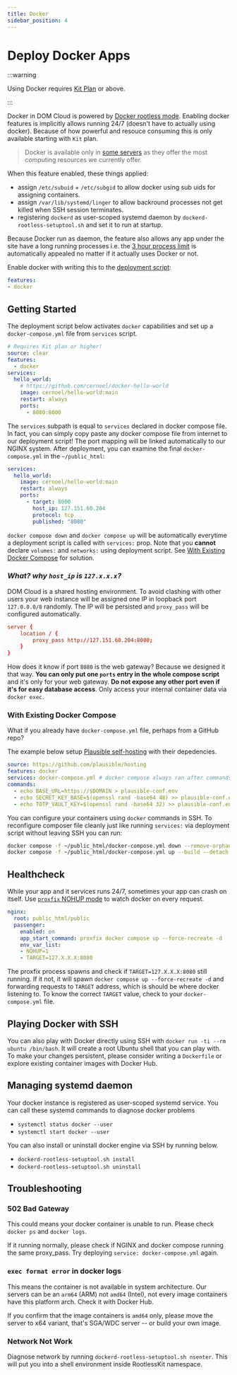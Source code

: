```yaml
---
title: Docker
sidebar_position: 4
---
```


# Deploy Docker Apps

:::warning

Using Docker requires [Kit Plan](../intro/compare-plans.mdx#kit-plan) or above.

:::

Docker in DOM Cloud is powered by [Docker rootless mode](https://docs.docker.com/engine/security/rootless/). Enabling docker features is implicitly allows running 24/7 (doesn't have to actually using docker). Because of how powerful and resouce consuming this is only available starting with `Kit` plan.

> Docker is available only in [some servers](../intro/compare-server.mdx) as they offer the most computing resources we currently offer.

When this feature enabled, these things applied:

+ assign `/etc/subuid` + `/etc/subgid` to allow docker using sub uids for assigning containers.
+ assign `/var/lib/systemd/linger` to allow backround processes not get killed when SSH session terminates.
+ registering `dockerd` as user-scoped systemd daemon by `dockerd-rootless-setuptool.sh` and set it to run at startup.

Because Docker run as daemon, the feature also allows any app under the site have a long running processes i.e. the [3 hour process limit](../features/security.mdx#dom-cloud-bridges-sudokill) is automatically appealed no matter if it actually uses Docker or not.

Enable docker with writing this to the [deployment script](./deploy.mdx):

```yaml
features:
- docker
```

## Getting Started

The deployment script below activates `docker` capabilities and set up a `docker-compose.yml` file from `services` script.

```yaml title=https://github.com/domcloud/recipes/blob/master/docker.yml
# Requires Kit plan or higher!
source: clear
features:
  - docker
services:
  hello_world:
    # https://github.com/cernoel/docker-hello-world
    image: cernoel/hello-world:main
    restart: always
    ports:
      - 8080:8000
```

The `services` subpath is equal to `services` declared in docker compose file. In fact, you can simply copy paste any docker compose file from internet to our deployment script! The port mapping will be linked automatically to our NGINX system. After deployment, you can examine the final `docker-compose.yml` in the `~/public_html`:

```yaml title="cat ~/public_html/docker-compose.yml"
services:
  hello_world:
    image: cernoel/hello-world:main
    restart: always
    ports:
      - target: 8000
        host_ip: 127.151.60.204
        protocol: tcp
        published: "8080"
```

`docker compose down` and `docker compose up` will be automatically everytime a deployment script is called with `services:` prop. Note that you **cannot** declare `volumes:` and `networks:` using deployment script. See [With Existing Docker Compose](#with-existing-docker-compose) for solution. 

### *What? why `host_ip` is `127.x.x.x`?* 

DOM Cloud is a shared hosting environment. To avoid clashing with other users your web instance will be assigned one IP in loopback port `127.0.0.0/8` randomly. The IP will be persisted and `proxy_pass` will be configured automatically. 

```conf title="nginx.conf"
server {
    location / {
        proxy_pass http://127.151.60.204:8080;
    }
}
```

How does it know if port `8080` is the web gateway? Because we designed it that way. **You can only put one `ports` entry in the whole compose script** and it's only for your web gateway. **Do not expose any other port even if it's for easy database access**. Only access your internal container data via `docker exec`. 

### With Existing Docker Compose

What if you already have `docker-compose.yml` file, perhaps from a GitHub repo?

The example below setup [Plausible self-hosting](https://github.com/plausible/hosting) with their depedencies.

```yaml title=https://github.com/domcloud/recipes/blob/master/docker.yml
source: https://github.com/plausible/hosting
features: docker
services: docker-compose.yml # docker compose always ran after commands
commands:
  - echo BASE_URL=https://$DOMAIN > plausible-conf.env
  - echo SECRET_KEY_BASE=$(openssl rand -base64 48) >> plausible-conf.env
  - echo TOTP_VAULT_KEY=$(openssl rand -base64 32) >> plausible-conf.env
```

You can configure your containers using `docker` commands in SSH. To reconfigure composer file cleanly just like running `services:` via deployment script without leaving SSH you can run:

```sh
docker compose -f ~/public_html/docker-compose.yml down --remove-orphans
docker compose -f ~/public_html/docker-compose.yml up --build --detach
```

## Healthcheck

While your app and it services runs 24/7, sometimes your app can crash on itself. Use [`proxfix` NOHUP mode](./nginx.mdx#proxfix-nohup) to watch docker on every request. 

```yaml
nginx:
  root: public_html/public
  passenger:
    enabled: on
    app_start_command: proxfix docker compose up --force-recreate -d
    env_var_list:
    - NOHUP=1
    - TARGET=127.X.X.X:8080
```

The proxfix process spawns and check if `TARGET=127.X.X.X:8080` still running. If it not, it will spawn `docker compose up --force-recreate -d` and forwarding requests to `TARGET` address, which is should be where docker listening to. To know the correct `TARGET` value, check to your `docker-compose.yml` file.

## Playing Docker with SSH

You can also play with Docker directly using SSH with `docker run -ti --rm ubuntu /bin/bash`. It will create a root Ubuntu shell that you can play with. To make your changes persistent, please consider writing a `Dockerfile` or explore existing container images with Docker Hub.

## Managing systemd daemon

Your docker instance is registered as user-scoped systemd service. You can call these systemd commands to diagnose docker problems

+ `systemctl status docker --user`
+ `systemctl start docker --user`

You can also install or uninstall docker engine via SSH by running below.

+ `dockerd-rootless-setuptool.sh install`
+ `dockerd-rootless-setuptool.sh uninstall`

## Troubleshooting

### 502 Bad Gateway

This could means your docker container is unable to run. Please check `docker ps` and `docker logs`.

If it running normally, please check if NGINX and docker compose running the same proxy_pass. Try deploying `service: docker-compose.yml` again. 

### `exec format error` in docker logs

This means the container is not available in system architecture. Our servers can be an `arm64` (ARM) not `amd64` (Intel), not every image containers have this platform arch. Check it with Docker Hub.

If you confirm that the image containers is `amd64` only, please move the server to x64 variant, that's SGA/WDC server -- or build your own image.

### Network Not Work

Diagnose network by running `dockerd-rootless-setuptool.sh nsenter`. This will put you into a shell environment inside RootlessKit namespace.
